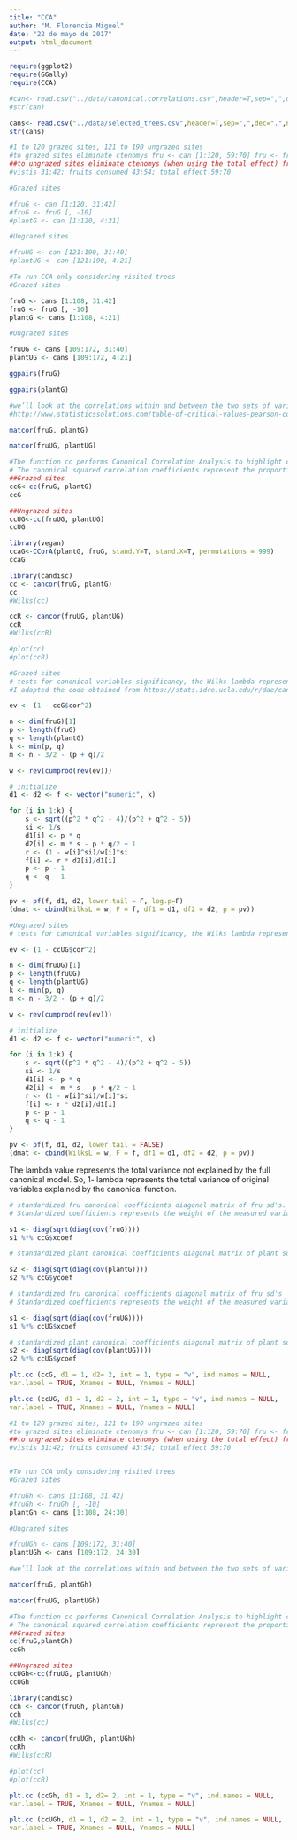 ```yaml
---
title: "CCA"
author: "M. Florencia Miguel"
date: "22 de mayo de 2017"
output: html_document
---
```


```r

require(ggplot2)
require(GGally)
require(CCA)

```


```r

#can<- read.csv("../data/canonical.correlations.csv",header=T,sep=",",dec=".",na.strings="NA")
#str(can)

cans<- read.csv("../data/selected_trees.csv",header=T,sep=",",dec=".",na.strings="NA")
str(cans)

```


```r

#1 to 120 grazed sites, 121 to 190 ungrazed sites
#to grazed sites eliminate ctenomys fru <- can [1:120, 59:70] fru <- fru[,-10]
##to ungrazed sites eliminate ctenomys (when using the total effect) fru <- can [121:190, 60:69], fru <- fru[,-9]
#vistis 31:42; fruits consumed 43:54; total effect 59:70

#Grazed sites

#fruG <- can [1:120, 31:42]
#fruG <- fruG [, -10]
#plantG <- can [1:120, 4:21]

#Ungrazed sites

#fruUG <- can [121:190, 31:40]
#plantUG <- can [121:190, 4:21]

#To run CCA only considering visited trees 
#Grazed sites

fruG <- cans [1:108, 31:42]
fruG <- fruG [, -10]
plantG <- cans [1:108, 4:21]

#Ungrazed sites

fruUG <- cans [109:172, 31:40]
plantUG <- cans [109:172, 4:21]

```

```r

ggpairs(fruG)

ggpairs(plantG)

```


```r

#we’ll look at the correlations within and between the two sets of variables using the matcor function from the CCA package.
#http://www.statisticssolutions.com/table-of-critical-values-pearson-correlation/

matcor(fruG, plantG)

matcor(fruUG, plantUG)

```

```r

#The function cc performs Canonical Correlation Analysis to highlight correlations between the two data sets
# The canonical squared correlation coefficients represent the proportion of the total variance explained by each pair of canonical variables. 
##Grazed sites
ccG<-cc(fruG, plantG)
ccG

##Ungrazed sites
ccUG<-cc(fruUG, plantUG)
ccUG

```
```r
library(vegan)
ccaG<-CCorA(plantG, fruG, stand.Y=T, stand.X=T, permutations = 999)
ccaG

```
```r
library(candisc)
cc <- cancor(fruG, plantG)
cc
#Wilks(cc)

ccR <- cancor(fruUG, plantUG)
ccR
#Wilks(ccR)

#plot(cc)
#plot(ccR)


```




```r

#Grazed sites
# tests for canonical variables significancy, the Wilks lambda represents the total variance not explained by the full canonical model. Is  a Test of Significance of the canonical correlation coefficient.
#I adapted the code obtained from https://stats.idre.ucla.edu/r/dae/canonical-correlation-analysis/ (UCLA Statistical Consulting Group, UCLA= University of California in Los Ángeles)

ev <- (1 - ccG$cor^2)

n <- dim(fruG)[1]
p <- length(fruG)
q <- length(plantG)
k <- min(p, q)
m <- n - 3/2 - (p + q)/2

w <- rev(cumprod(rev(ev)))

# initialize
d1 <- d2 <- f <- vector("numeric", k)

for (i in 1:k) {
    s <- sqrt((p^2 * q^2 - 4)/(p^2 + q^2 - 5))
    si <- 1/s
    d1[i] <- p * q
    d2[i] <- m * s - p * q/2 + 1
    r <- (1 - w[i]^si)/w[i]^si
    f[i] <- r * d2[i]/d1[i]
    p <- p - 1
    q <- q - 1
}

pv <- pf(f, d1, d2, lower.tail = F, log.p=F)
(dmat <- cbind(WilksL = w, F = f, df1 = d1, df2 = d2, p = pv))


```



```r

#Ungrazed sites
# tests for canonical variables significancy, the Wilks lambda represents the total variance not explained by the full canonical model. Is  a Test of Significance of the canonical correlation coefficient.

ev <- (1 - ccUG$cor^2)

n <- dim(fruUG)[1]
p <- length(fruUG)
q <- length(plantUG)
k <- min(p, q)
m <- n - 3/2 - (p + q)/2

w <- rev(cumprod(rev(ev)))

# initialize
d1 <- d2 <- f <- vector("numeric", k)

for (i in 1:k) {
    s <- sqrt((p^2 * q^2 - 4)/(p^2 + q^2 - 5))
    si <- 1/s
    d1[i] <- p * q
    d2[i] <- m * s - p * q/2 + 1
    r <- (1 - w[i]^si)/w[i]^si
    f[i] <- r * d2[i]/d1[i]
    p <- p - 1
    q <- q - 1
}

pv <- pf(f, d1, d2, lower.tail = FALSE)
(dmat <- cbind(WilksL = w, F = f, df1 = d1, df2 = d2, p = pv))


```
The lambda value represents the total variance not explained by the full canonical model. So, 1- lambda represents the total variance of original variables explained by the canonical function.   

```r

# standardized fru canonical coefficients diagonal matrix of fru sd's.
# Standardized coefficients represents the weight of the measured variables in producing canonical variables scores. 

s1 <- diag(sqrt(diag(cov(fruG))))
s1 %*% ccG$xcoef

# standardized plant canonical coefficients diagonal matrix of plant sd's

s2 <- diag(sqrt(diag(cov(plantG))))
s2 %*% ccG$ycoef

```

```r

# standardized fru canonical coefficients diagonal matrix of fru sd's
# Standardized coefficients represents the weight of the measured variables in producing canonical variables scores.

s1 <- diag(sqrt(diag(cov(fruUG))))
s1 %*% ccUG$xcoef

# standardized plant canonical coefficients diagonal matrix of plant sd's
s2 <- diag(sqrt(diag(cov(plantUG))))
s2 %*% ccUG$ycoef


```

```r

plt.cc (ccG, d1 = 1, d2= 2, int = 1, type = "v", ind.names = NULL,
var.label = TRUE, Xnames = NULL, Ynames = NULL)


```

```r

plt.cc (ccUG, d1 = 1, d2 = 2, int = 1, type = "v", ind.names = NULL,
var.label = TRUE, Xnames = NULL, Ynames = NULL)

```
```r

#1 to 120 grazed sites, 121 to 190 ungrazed sites
#to grazed sites eliminate ctenomys fru <- can [1:120, 59:70] fru <- fru[,-10]
##to ungrazed sites eliminate ctenomys (when using the total effect) fru <- can [121:190, 60:69], fru <- fru[,-9]
#vistis 31:42; fruits consumed 43:54; total effect 59:70


#To run CCA only considering visited trees 
#Grazed sites

#fruGh <- cans [1:108, 31:42]
#fruGh <- fruGh [, -10]
plantGh <- cans [1:108, 24:30]

#Ungrazed sites

#fruUGh <- cans [109:172, 31:40]
plantUGh <- cans [109:172, 24:30]

```

```r

#we’ll look at the correlations within and between the two sets of variables using the matcor function from the CCA package.

matcor(fruG, plantGh)

matcor(fruUG, plantUGh)
```


```r

#The function cc performs Canonical Correlation Analysis to highlight correlations between the two data sets
# The canonical squared correlation coefficients represent the proportion of the total variance explained by each pair of canonical variables. 
##Grazed sites
cc(fruG,plantGh)
ccGh

##Ungrazed sites
ccUGh<-cc(fruUG, plantUGh)
ccUGh

```

```r
library(candisc)
cch <- cancor(fruGh, plantGh)
cch
#Wilks(cc)

ccRh <- cancor(fruUGh, plantUGh)
ccRh
#Wilks(ccR)

#plot(cc)
#plot(ccR)

```

```r

plt.cc (ccGh, d1 = 1, d2= 2, int = 1, type = "v", ind.names = NULL,
var.label = TRUE, Xnames = NULL, Ynames = NULL)


```

```r

plt.cc (ccUGh, d1 = 1, d2 = 2, int = 1, type = "v", ind.names = NULL,
var.label = TRUE, Xnames = NULL, Ynames = NULL)

```
